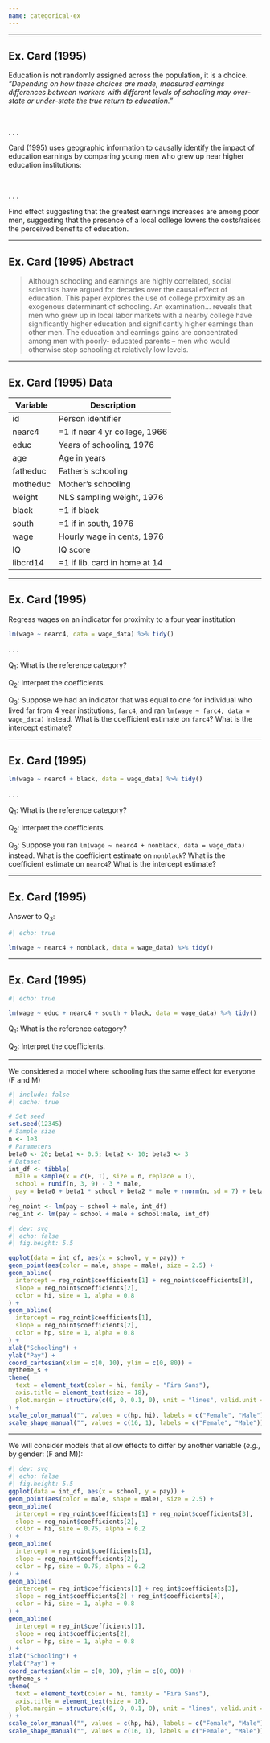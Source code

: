 ```yaml
---
name: categorical-ex
---
```



---

## [Ex.]{.ex} Card (1995)

Education is not randomly assigned across the population, it is a choice. [_"Depending on how these choices are made, measured earnings differences between workers with different levels of schooling may over-state or under-state the true return to education."_]{.fragment}

<br>

. . .

[Card (1995)]{.hii} uses geographic information to causally identify the impact of education earnings by comparing young men who grew up near higher education institutions:

<br>

. . .

Find effect suggesting that the greatest earnings increases are among poor men[, suggesting that the presence of a local college lowers the costs/raises the perceived benefits of education.]{.fragment}

---

## [Ex.]{.ex} Card (1995) Abstract

:::{.vertical-center}
> Although schooling and earnings are highly correlated, social scientists have argued for decades over the causal effect of education. [This paper explores the use of college proximity as an exogenous determinant of schooling.]{.hii} An examination... reveals that [men who grew up in local labor markets with a nearby college have significantly higher education and significantly higher earnings than other men]{.hii}. The education and earnings gains are concentrated among men with poorly- educated parents -- men who would otherwise stop schooling at relatively low levels.
:::

---

## [Ex.]{.ex} Card (1995) Data {data-visibility="uncounted"}

::: {.tiny}
| Variable   | Description                                   |
|------------|-----------------------------------------------|
| id         | Person identifier                             |
| nearc4     | =1 if near 4 yr college, 1966                 |
| educ       | Years of schooling, 1976                      |
| age        | Age in years                                  |
| fatheduc   | Father's schooling                            |
| motheduc   | Mother's schooling                            |
| weight     | NLS sampling weight, 1976                     |
| black      | =1 if black                                   |
| south      | =1 if in south, 1976                          |
| wage       | Hourly wage in cents, 1976                    |
| IQ         | IQ score                                      |
| libcrd14   | =1 if lib. card in home at 14                 |
:::

---

## [Ex.]{.ex} Card (1995)

Regress wages on an indicator for proximity to a four year institution

```r
lm(wage ~ nearc4, data = wage_data) %>% tidy()
```

. . .

[Q~1~:]{.note} What is the reference category? 

[Q~2~:]{.note} Interpret the coefficients. 

[Q~3~:]{.note} Suppose we had an indicator that was equal to one for individual who lived far from 4 year institutions, `farc4`, and ran `lm(wage ~ farc4, data = wage_data)` instead. What is the coefficient estimate on `farc4`? What is the intercept estimate?


---

## [Ex.]{.ex} Card (1995)

```r
lm(wage ~ nearc4 + black, data = wage_data) %>% tidy()
```

. . .

[Q~1~:]{.note} What is the reference category?

[Q~2~:]{.note} Interpret the coefficients.

[Q~3~:]{.note} Suppose you ran `lm(wage ~ nearc4 + nonblack, data = wage_data)` instead. What is the coefficient estimate on `nonblack`? What is the coefficient estimate on `nearc4`? What is the intercept estimate?


---

## [Ex.]{.ex} Card (1995)

[Answer to Q~3~:]{.note}

```r
#| echo: true

lm(wage ~ nearc4 + nonblack, data = wage_data) %>% tidy()
```

---

## [Ex.]{.ex} Card (1995)

```r
#| echo: true

lm(wage ~ educ + nearc4 + south + black, data = wage_data) %>% tidy()
```

[Q~1~:]{.note} What is the reference category?

[Q~2~:]{.note} Interpret the coefficients.

---

We considered a model where schooling has the same effect for everyone ([F]{.hp} and [M]{.hi})

```r
#| include: false
#| cache: true

# Set seed
set.seed(12345)
# Sample size
n <- 1e3
# Parameters
beta0 <- 20; beta1 <- 0.5; beta2 <- 10; beta3 <- 3
# Dataset
int_df <- tibble(
  male = sample(x = c(F, T), size = n, replace = T),
  school = runif(n, 3, 9) - 3 * male,
  pay = beta0 + beta1 * school + beta2 * male + rnorm(n, sd = 7) + beta3 * male * school
)
reg_noint <- lm(pay ~ school + male, int_df)
reg_int <- lm(pay ~ school + male + school:male, int_df)
```

```r
#| dev: svg
#| echo: false
#| fig.height: 5.5

ggplot(data = int_df, aes(x = school, y = pay)) +
geom_point(aes(color = male, shape = male), size = 2.5) +
geom_abline(
  intercept = reg_noint$coefficients[1] + reg_noint$coefficients[3],
  slope = reg_noint$coefficients[2],
  color = hi, size = 1, alpha = 0.8
) +
geom_abline(
  intercept = reg_noint$coefficients[1],
  slope = reg_noint$coefficients[2],
  color = hp, size = 1, alpha = 0.8
) +
xlab("Schooling") +
ylab("Pay") +
coord_cartesian(xlim = c(0, 10), ylim = c(0, 80)) +
mytheme_s +
theme(
  text = element_text(color = hi, family = "Fira Sans"),
  axis.title = element_text(size = 18),
  plot.margin = structure(c(0, 0, 0.1, 0), unit = "lines", valid.unit = 3L, class = "unit"),
) +
scale_color_manual("", values = c(hp, hi), labels = c("Female", "Male")) +
scale_shape_manual("", values = c(16, 1), labels = c("Female", "Male"))
```

---

We will consider models that allow effects to differ by another variable (*e.g.,* by gender: ([F]{.hp} and [M]{.hi})):

```r
#| dev: svg
#| echo: false
#| fig.height: 5.5
ggplot(data = int_df, aes(x = school, y = pay)) +
geom_point(aes(color = male, shape = male), size = 2.5) +
geom_abline(
  intercept = reg_noint$coefficients[1] + reg_noint$coefficients[3],
  slope = reg_noint$coefficients[2],
  color = hi, size = 0.75, alpha = 0.2
) +
geom_abline(
  intercept = reg_noint$coefficients[1],
  slope = reg_noint$coefficients[2],
  color = hp, size = 0.75, alpha = 0.2
) +
geom_abline(
  intercept = reg_int$coefficients[1] + reg_int$coefficients[3],
  slope = reg_int$coefficients[2] + reg_int$coefficients[4],
  color = hi, size = 1, alpha = 0.8
) +
geom_abline(
  intercept = reg_int$coefficients[1],
  slope = reg_int$coefficients[2],
  color = hp, size = 1, alpha = 0.8
) +
xlab("Schooling") +
ylab("Pay") +
coord_cartesian(xlim = c(0, 10), ylim = c(0, 80)) +
mytheme_s +
theme(
  text = element_text(color = hi, family = "Fira Sans"),
  axis.title = element_text(size = 18),
  plot.margin = structure(c(0, 0, 0.1, 0), unit = "lines", valid.unit = 3L, class = "unit"),
) +
scale_color_manual("", values = c(hp, hi), labels = c("Female", "Male")) +
scale_shape_manual("", values = c(16, 1), labels = c("Female", "Male"))
```
